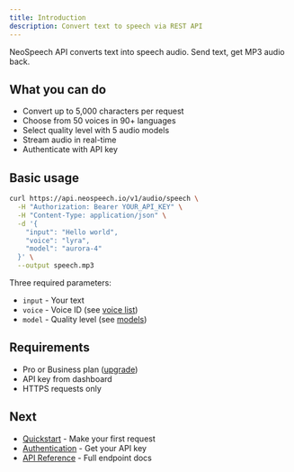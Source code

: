 ```yaml
---
title: Introduction
description: Convert text to speech via REST API
---
```


NeoSpeech API converts text into speech audio. Send text, get MP3 audio back.

## What you can do

- Convert up to 5,000 characters per request
- Choose from 50 voices in 90+ languages
- Select quality level with 5 audio models
- Stream audio in real-time
- Authenticate with API key

## Basic usage

```bash
curl https://api.neospeech.io/v1/audio/speech \
  -H "Authorization: Bearer YOUR_API_KEY" \
  -H "Content-Type: application/json" \
  -d '{
    "input": "Hello world",
    "voice": "lyra",
    "model": "aurora-4"
  }' \
  --output speech.mp3
```

Three required parameters:
- `input` - Your text
- `voice` - Voice ID (see [voice list](/api/voices))
- `model` - Quality level (see [models](/api/models))

## Requirements

- Pro or Business plan ([upgrade](https://neospeech.io/pricing))
- API key from dashboard
- HTTPS requests only

## Next

- [Quickstart](/quickstart) - Make your first request
- [Authentication](/concepts/authentication) - Get your API key
- [API Reference](/api/text-to-speech) - Full endpoint docs